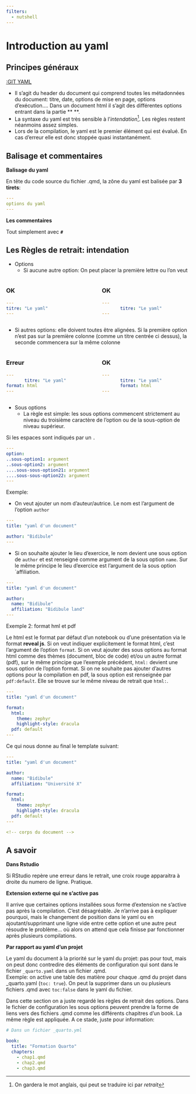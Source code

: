 ```yaml
---
filters:
  - nutshell
---
```



# Introduction au yaml

## Principes généraux

[[:GIT YAML](https://fr.wikipedia.org/wiki/YAML)]{.nut}
<br>

* Il s'agit du header du document qui comprend toutes les métadonnées du document: titre, date, options de mise en page, options d'exécution.... Dans un document html il s'agit des différentes options entrant dans la partie  **<head> </head>**.
* La syntaxe du yaml est très sensible à l'*intendation*^[On gardera le mot anglais, qui peut se traduire ici par *retrait*]. Les règles restent néanmoins assez simples.
* Lors de la compilation, le yaml est le premier élément qui est évalué. En cas d'erreur elle est donc stoppée quasi instantanément.


## Balisage et commentaires

**Balisage du yaml**  

En tête du code source du fichier .qmd, la zône du yaml est balisée par **3 tirets**: 

```.yaml
---
options du yaml
---
```


**Les commentaires**    

Tout simplement avec **`#`**



## Les Règles de retrait: intendation

* Options
  * Si aucune autre option: On peut placer la première lettre ou l'on veut 

:::: {.columns}

::: {.column width="50%"}
:::callout-tip
### OK

```.yaml
---
titre: "Le yaml"
---
```
:::
:::

::: {.column width="50%"}

:::callout-tip
### OK

```.yaml
---
       titre: "Le yaml"
---
```
:::
:::

::::

  * Si autres options: elle doivent toutes être alignées. Si la première option n'est pas sur la première colonne (comme un titre centrée ci dessus), la seconde commencera sur la même colonne
  
:::: {.columns}

::: {.column width="50%"}
:::callout-warning
### Erreur

```.yaml
---
       titre: "Le yaml"
format: html
---
```
:::
:::

::: {.column width="50%"}

:::callout-tip
### OK

```.yaml
---
       titre: "Le yaml"
       format: html
---
```
:::
:::

::::  




* Sous options
  * La règle est simple: les sous options commencent strictement au niveau du troisième caractère de l'option ou de la sous-option de niveau supérieur.   

Si les espaces sont indiqués par un `.` 

```.yaml
---
option: 
..sous-option1: argument
..sous-option2: argument
....sous-sous-option21: argument
....sous-sous-option22: argument
---  
```

Exemple: 

- On veut ajouter un nom d'auteur/autrice. Le nom est l'argument de l'option `author`

```.yaml
---
title: "yaml d'un document"

author: "Bidibule"
---
```

- Si on souhaite ajouter le lieu d'exercice, le nom devient une sous option de `author` et est renseigné comme argument de la sous option `name`. Sur le même principe le lieu d'exercice est l'argument de la sous option `affiliation.

```.yaml
---
title: "yaml d'un document"

author:
  name: "Bidibule"
  affiliation: "Bidibule land"  
---
```
 
Exemple 2: format hml et pdf

Le html est le format par défaut d'un notebook ou d'une présentation via le format **reveal js**. Si on veut indiquer explicitement le format html, c'est l'argument de l'option `format`. 
Si on veut ajouter des sous options au format html comme des thèmes (document, bloc de code) et/ou un autre format (pdf), sur le même principe que l'exemple précédent, `html:` devient une sous option de l'option format. Si on ne souhaite pas ajouter d'autres options pour la compilation en pdf, la sous option est renseignée par `pdf:default`.  Elle se trouve sur le même niveau de retrait que `html:`.


```.yaml
---
title: "yaml d'un document"

format: 
  html:
    theme: zephyr
    highlight-style: dracula
  pdf: default  
---    
```

Ce qui nous donne au final le template suivant: 

```.yaml
---
title: "yaml d'un document"

author:
  name: "Bidibule"
  affiliation: "Université X" 

format: 
  html:
    theme: zephyr
    highlight-style: dracula 
  pdf: default
---    

<!-- corps du document -->

```

## A savoir

**Dans Rstudio**  

Si RStudio repère une erreur dans le retrait, une croix rouge apparaitra à droite du numero de ligne. Pratique.

**Extension externe qui ne s'active pas**  

Il arrive que certaines options installées sous forme d'extension ne s'active pas après la compilation. C'est désagréable. Je n'arrive pas à expliquer pourquoi, mais le changement de position dans le yaml ou en ajoutant/supprimant une ligne vide entre cette option et une autre peut résoudre le problème... où alors on attend que cela finisse par fonctionner après plusieurs compilations. 

**Par rapport au yaml d'un projet**  

Le yaml du document à la priorité sur le yaml du projet: pas pour tout, mais on peut donc contredire des éléments de configuration qui sont dans le fichier `_quarto.yaml` dans un fichier .qmd.   
Exemple: on active une table des matière pour chaque .qmd du projet dans _quarto.yaml (`toc: true`). On peut la supprimer dans un ou plusieurs fichiers .qmd avec `toc:false` dans le yaml du fichier. 

Dans cette section on a juste regardé les règles de retrait des options. Dans le fichier de configuration les sous options peuvent prendre la forme de liens vers des fichiers .qmd comme les différents chapitres d'un book. La même règle est appliquée. A ce stade, juste pour information:


```.yaml
# Dans un fichier _quarto.yml

book:
  title: "Formation Quarto"
  chapters:
    - chap1.qmd
    - chap2.qmd
    - chap3.qmd
```
  












